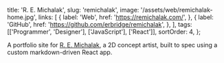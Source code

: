   title: 'R. E. Michalak',
  slug: 'remichalak',
  image: '/assets/web/remichalak-home.jpg',
  links: [
    {
      label: 'Web',
      href: 'https://remichalak.com/',
    },
    {
      label: 'GitHub',
      href: 'https://github.com/erbridge/remichalak',
    },
  ],
  tags: [['Programmer', 'Designer'], ['JavaScript'], ['React']],
  sortOrder: 4,
};

A portfolio site for [R. E. Michalak](https://remichalak.com/), a 2D concept
artist, built to spec using a custom markdown-driven React app.
